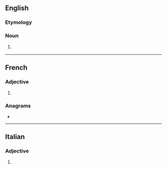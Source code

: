==English==

===Etymology===
{{suffix|en|cadet|ette}}

===Noun===
{{en-noun}}

# {{lb|en|rare}} {{feminine noun of|cadet|lang=en}}

----

==French==

===Adjective===
{{head|fr|adjective form}}

# {{feminine singular of|cadet|lang=fr}}

===Anagrams===
* {{l|fr|détecta}}

----

==Italian==

===Adjective===
{{head|it|adjective form}}

# {{feminine plural of|cadetto|lang=it}}